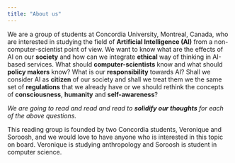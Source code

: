 ```yaml
---
title: "About us"
---
```


 
We are a group of students at Concordia University, Montreal, Canada, who are interested in studying the field of **Artificial Intelligence (AI)** from a non-computer-scientist point of view. We want to know what are the effects of AI on our **society** and how can we integrate **ethical** way of thinking in AI-based services. What should **computer-scientists** know and what should **policy makers** know? What is our **responsibility** towards AI? Shall we consider AI as **citizen** of our society and shall we treat them we the same set of **regulations** that we already have or we should rethink the concepts of **consciousness**, **humanity** and **self-awareness**?

*We are going to read and read and read to **solidify our thoughts** for each of the above questions.*

This reading group is founded by two Concordia students, Veronique and Soroosh, and we would love to have anyone who is interested in this topic on board. Veronique is studying anthropology and Soroosh is student in computer science. 



